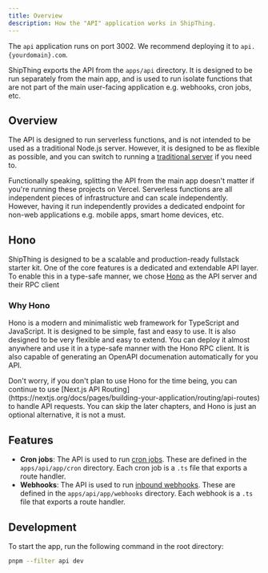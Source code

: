 ```yaml
---
title: Overview
description: How the "API" application works in ShipThing.
---
```


<Tip>The `api` application runs on port 3002. We recommend deploying it to `api.{yourdomain}.com`.</Tip>

ShipThing exports the API from the `apps/api` directory. It is designed to be run separately from the main app, and is used to run isolate functions that are not part of the main user-facing application e.g. webhooks, cron jobs, etc.

## Overview

The API is designed to run serverless functions, and is not intended to be used as a traditional Node.js server. However, it is designed to be as flexible as possible, and you can switch to running a [traditional server](/deployment/standalone-api) if you need to.

Functionally speaking, splitting the API from the main app doesn't matter if you're running these projects on Vercel. Serverless functions are all independent pieces of infrastructure and can scale independently. However, having it run independently provides a dedicated endpoint for non-web applications e.g. mobile apps, smart home devices, etc.

## Hono

ShipThing is designed to be a scalable and production-ready fullstack starter kit. One of the core features is a dedicated and extendable API layer. To enable this in a type-safe manner, we chose [Hono](https://hono.dev/) as the API server and their RPC client

### Why Hono

Hono is a modern and minimalistic web framework for TypeScript and JavaScript. It is designed to be simple, fast and easy to use. It is also designed to be very flexible and easy to extend. You can deploy it almost anywhere and use it in a type-safe manner with the Hono RPC client. It is also capable of generating an OpenAPI documenation automatically for you API.

<Tip>
Don't worry, if you don't plan to use Hono for the time being, you can continue to use [Next.js API Routing](https://nextjs.org/docs/pages/building-your-application/routing/api-routes) to handle API requests. You can skip the later chapters, and Hono is just an optional alternative, it is not a must.
</Tip>

## Features

- **Cron jobs**: The API is used to run [cron jobs](/packages/cron). These are defined in the `apps/api/app/cron` directory. Each cron job is a `.ts` file that exports a route handler.
- **Webhooks**: The API is used to run [inbound webhooks](/packages/webhooks). These are defined in the `apps/api/app/webhooks` directory. Each webhook is a `.ts` file that exports a route handler.

## Development

To start the app, run the following command in the root directory:

```sh Terminal
pnpm --filter api dev
```